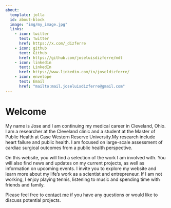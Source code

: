 ---
about:
  template: jolla
  id: about-block
  image: "img/my_image.jpg"
  links:
    - icon: twitter
      text: Twitter
      href: https://x.com/_dizferre
    - icon: github
      text: Github
      href: https://github.com/joseluisdizferre/mdt
    - icon: linkedin
      text: LinkedIn
      href: https://www.linkedin.com/in/joseldizferre/
    - icon: envelope
      text: Email
      href: "mailto:mail.joseluisdizferre@gmail.com"  
---

::: {#about-block}
:::

# Welcome

My name is Jose and I am continuing my medical career in Cleveland, Ohio. I am a researcher at the Cleveland clinic and a student at the Master of Public Health at Case Western Reserve University.My research include heart failure and public health. I am focused on large-scale assessment of cardiac surgical outcomes from a public health perspective.

On this website, you will find a selection of the work I am involved with. You will also find news and updates on my current projects, as well as information on upcoming events. I invite you to explore my website and learn more about my life's work as a scientist and entrepreneur. If I am not working, I enjoy playing tennis, listening to music and spending time with friends and family.

Please feel free to [contact me](mailto:mail.joseluisdizferre@gmail.com) if you have any questions or would like to discuss potential projects.


